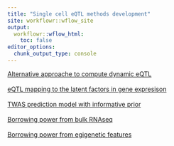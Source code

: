```yaml
---
title: "Single cell eQTL methods development"
site: workflowr::wflow_site
output:
  workflowr::wflow_html:
    toc: false
editor_options:
  chunk_output_type: console
---
```


[Alternative approache to compute dynamic eQTL](dynamic_eqtl.html)
\
\
[eQTL mapping to the latent factors in gene expresison](factor_eqtl.html)
\
\
[TWAS prediction model with informative prior](informative_prior.html)
\
\
[Borrowing power from bulk RNAseq](deconvolution_eqtl.html)
\
\
[Borrowing power from egigenetic features](epigenetic_eqtl.html)
\
\

